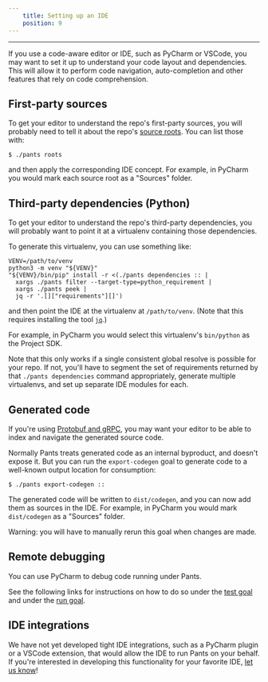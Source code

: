 ```yaml
---
    title: Setting up an IDE
    position: 9
---
```




---

If you use a code-aware editor or IDE, such as PyCharm or VSCode, you may want to set it up to understand your code layout and dependencies. This will allow it to perform code navigation, auto-completion and other features that rely on code comprehension.
## First-party sources
To get your editor to understand the repo's first-party sources, you will probably need to tell it about the repo's [source roots](./key-concepts-to-know-about-pants/source-roots.mdx). You can list those with:
```shell title="shell"
$ ./pants roots
```

and then apply the corresponding IDE concept. For example, in PyCharm you would mark each source root as a "Sources" folder.
## Third-party dependencies (Python)
To get your editor to understand the repo's third-party dependencies, you will probably want to point it at a virtualenv containing those dependencies.

To generate this virtualenv, you can use something like:
```shell title="shell"
VENV=/path/to/venv
python3 -m venv "${VENV}"
"${VENV}/bin/pip" install -r <(./pants dependencies :: |
  xargs ./pants filter --target-type=python_requirement |
  xargs ./pants peek |
  jq -r '.[]["requirements"][]')
```

and then point the IDE at the virtualenv at `/path/to/venv`. (Note that this requires installing the tool [`jq`](https://github.com/stedolan/jq).)

For example, in PyCharm you would select this virtualenv's `bin/python` as the Project SDK.

Note that this only works if a single consistent global resolve is possible for your repo. If not, you'll have to segment the set of requirements returned by that `./pants dependencies` command appropriately, generate multiple virtualenvs, and set up separate IDE modules for each. 
## Generated code
If you're using [Protobuf and gRPC](../python/integrations/protobuf-and-grpc.mdx), you may want your editor to be able to index and navigate the generated source code. 

Normally Pants treats generated code as an internal byproduct, and doesn't expose it. But you can run the `export-codegen` goal to generate code to a well-known output location for consumption:
```shell title="shell"
$ ./pants export-codegen ::
```

The generated code will be written to `dist/codegen`, and you can now add them as sources in the IDE. For example, in PyCharm you would mark `dist/codegen` as a "Sources" folder. 

Warning: you will have to manually rerun this goal when changes are made.
## Remote debugging
You can use PyCharm to debug code running under Pants. 

See the following links for instructions on how to do so under the [test goal](../python/goals/test.mdx) and under the [run goal](../python/goals/run.mdx).
## IDE integrations
We have not yet developed tight IDE integrations, such as a PyCharm plugin or a VSCode extension, that would allow the IDE to run Pants on your behalf. If you're interested in developing this functionality for your favorite IDE, [let us know](/community/members)!